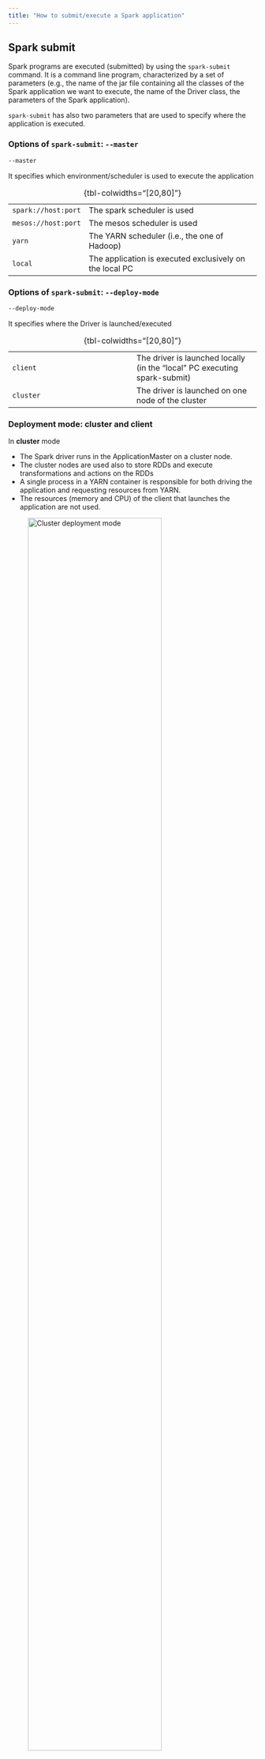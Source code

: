 ```yaml
---
title: "How to submit/execute a Spark application"
---
```


## Spark submit
Spark programs are executed (submitted) by using the `spark-submit` command. It is a command line program, characterized by a set of parameters (e.g., the name of the jar file containing all the classes of the Spark application we want to execute, the name of the Driver class, the parameters of the Spark application).

`spark-submit` has also two parameters that are used to specify where the application is executed.

### Options of `spark-submit`: `--master`

```bash
--master
```

It specifies which environment/scheduler is used to execute the application

| | |
|---|---|
| `spark://host:port` | The spark scheduler is used |
| `mesos://host:port` | The mesos scheduler is used |
| `yarn` | The YARN scheduler (i.e., the one of Hadoop) |
| `local` | The application is executed exclusively on the local PC |
: {tbl-colwidths="[20,80]"}

### Options of `spark-submit`: `--deploy-mode`

```bash
--deploy-mode
```

It specifies where the Driver is launched/executed

| | |
|---|---|
| `client` | The driver is launched locally (in the "local" PC executing spark-submit) |
| `cluster` | The driver is launched on one node of the cluster |
: {tbl-colwidths="[20,80]"}

:::{.callout-tip}
### Deployment mode: cluster and client

In **cluster** mode

- The Spark driver runs in the ApplicationMaster on a cluster node.
- The cluster nodes are used also to store RDDs and execute transformations and actions on the RDDs
- A single process in a YARN container is responsible for both driving the application and requesting resources from YARN.
- The resources (memory and CPU) of the client that launches the application are not used.

![Cluster deployment mode](images/10_intro_spark/cluster_deployment_mode.png){width=80%}

In **client** mode

- The Spark driver runs on the host where the job is submitted (i.e., the resources of the client are used to execute the Driver)
- The cluster nodes are used to store RDDs and execute transformations and actions on the RDDs
- The ApplicationMaster is responsible only for requesting executor containers from YARN.

![Client deployment mode](images/10_intro_spark/client_deployment_mode.png){width=80%}
:::

### Setting the executors

`spark-submit` allows specifying the characteristics of the executors

| option | meaning | default value |
|---|---|---|
| `--num-executors` | The number of executors | 2 executors |
| `--executor-cores` | The number of cores per executor | 1 core |
| `--executor-memory` | Main memory per executor | 1 GB |

Notice that the maximum values of these parameters are limited by the configuration of the cluster.

### Setting the drivers

`spark-submit` allows specifying the characteristics of the driver

| option | meaning | default value |
|---|---|---|
| --driver-cores | The number of cores for the driver | 1 core |
| --driver-memory | Main memory for the driver | 1 GB |

Also the maximum values of these parameters are limited by the configuration of the cluster when the `--deploy-mode` is set to `cluster`.

### Execution examples

The following command submits a Spark application on a Hadoop cluster

```bash
spark-submit \ 
--deploy-mode cluster \
--master yarn MyApplication.py arguments
```

It executes/submits the application contained in `MyApplication.py`, and the application is executed on a Hadoop cluster based on the YARN scheduler. Notice that the Driver is executed in a node of cluster.

The following command submits a Spark application on a local PC

```bash
spark-submit \
--deploy-mode client \
--master local MyApplication.py arguments
```

It executes/submits the application contained in `MyApplication.py`. Notice that the application is completely executed on the local PC:

- Both Driver and Executors
- Hadoop is not needed in this case
- Only the Spark software is needed